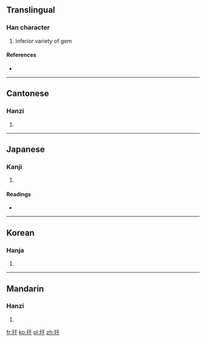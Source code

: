 ==Translingual==

===Han character===
{{Han char|rn=96|rad=玉|as=03|sn=7|four=1114<sub>0</sub>|canj=一土一十 (MGMJ)}}

# inferior variety of gem

====References====
* {{Han ref|kx=0727.200|dkj=20845|dj=1139.160|hdz=21101.150|uh=7395|ud=29589|bh=CB68|bd=52072}}

----

==Cantonese==

===Hanzi===
{{yue-hanzi|jyut=|y=gon1}}

# {{defn|lang=yue|sort=玉03}}

----

==Japanese==

===Kanji===
{{ja-kanji|grade=|rs=玉03}}

# {{defn|lang=ja|sort=玉03}}

====Readings====
* {{ja-readings|on=[[かん]] (kan)|kun=}}

----

==Korean==

===Hanja===
{{ko-hanja|hangeul=간|eumhun=|rv=gan|mr=kan|y=kan}}

# {{defn|lang=ko|sort=玉03}}

----

==Mandarin==

===Hanzi===
{{cmn-hanzi|pin=[[gān]] ([[gan1]]), [[qǐ]] ([[qi3]])|wg=kan<sup>1</sup>, ch'i<sup>3</sup>}}

# {{defn|lang=cmn|sort=玉03}}

[[fr:玕]]
[[ko:玕]]
[[pl:玕]]
[[zh:玕]]